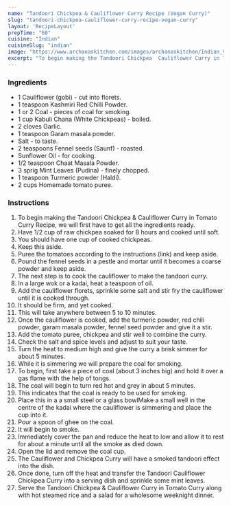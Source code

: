 ---
name: "Tandoori Chickpea & Cauliflower Curry Recipe (Vegan Curry)"
slug: "tandoori-chickpea-cauliflower-curry-recipe-vegan-curry"
layout: 'RecipeLayout'
prepTime: "60"
cuisine: "Indian"
cuisineSlug: "indian"
image: "https://www.archanaskitchen.com/images/archanaskitchen/Indian_Vegetables_Gravy/Vegan_Cauliflower_Chickpea_Curry_Recipe_Vegetarian_indian_Archanas_Kitchen-1.jpg"
excerpt: "To begin making the Tandoori Chickpea  Cauliflower Curry in Tomato Curry Recipe, we will first have to get all the ingredients ready"
---

### Ingredients

- 1 Cauliflower (gobi) - cut into florets.
- 1 teaspoon Kashmiri Red Chilli Powder.
- 1 or 2 Coal - pieces of coal for smoking.
- 1 cup Kabuli Chana (White Chickpeas) - boiled.
- 2 cloves Garlic.
- 1 teaspoon Garam masala powder.
- Salt - to taste.
- 2 teaspoons Fennel seeds (Saunf) - roasted.
- Sunflower Oil - for cooking.
- 1/2 teaspoon Chaat Masala Powder.
- 3 sprig Mint Leaves (Pudina) - finely chopped.
- 1 teaspoon Turmeric powder (Haldi).
- 2 cups Homemade tomato puree.

### Instructions

1. To begin making the Tandoori Chickpea & Cauliflower Curry in Tomato Curry Recipe, we will first have to get all the ingredients ready.
1. Have 1/2 cup of raw chickpea soaked for 8 hours and cooked until soft.
1. You should have one cup of cooked chickpeas.
1.  Keep this aside.
1. Puree the tomatoes according to the instructions (link) and keep aside.
1. Pound the fennel seeds in a pestle and mortar until it becomes a coarse powder and keep aside.
1. The next step is to cook the cauliflower to make the tandoori curry.
1. In a large wok or a kadai, heat a teaspoon of oil.
1. Add the cauliflower florets, sprinkle some salt and stir fry the cauliflower until it is cooked through.
1. It should be firm, and yet cooked.
1. This will take anywhere between 5 to 10 minutes.
1. Once the cauliflower is cooked, add the turmeric powder, red chili powder, garam masala powder, fennel seed powder and give it a stir.
1. Add the tomato puree, chickpea and stir well to combine the curry.
1. Check the salt and spice levels and adjust to suit your taste.
1. Turn the heat to medium high and give the curry a brisk simmer for about 5 minutes.
1. While it is simmering we will prepare the coal for smoking.
1. To begin, first take a piece of coal (about 3 inches big) and hold it over a gas flame with the help of tongs.
1. The coal will begin to turn red hot and grey in about 5 minutes.
1. This indicates that the coal is ready to be used for smoking.
1. Place this in a a small steel or a glass bowlMake a small well in the centre of the kadai where the cauliflower is simmering and place the cup into it.
1. Pour a spoon of ghee on the coal.
1. It will begin to smoke.
1. Immediately cover the pan and reduce the heat to low and allow it to rest for about a minute until all the smoke as died down.
1. Open the lid and remove the coal cup.
1. The Cauliflower and Chickpea Curry will have a smoked tandoori effect into the dish.
1. Once done, turn off the heat and transfer the Tandoori Cauliflower Chickpea Curry into a serving dish and sprinkle some mint leaves.
1. Serve the Tandoori Chickpea & Cauliflower Curry in Tomato Curry along with hot steamed rice and a salad for a wholesome weeknight dinner.
